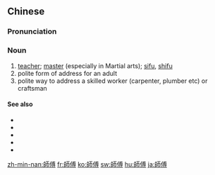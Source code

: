 {{also|师傅}}
==Chinese==
{{zh-forms|s=师傅}}

===Pronunciation===
{{zh-pron
|m=shīfù,tl=y
|ma=Zh-shīfu.ogg
|c=si1 fu6-2
|h=pfs=sṳ̂-fu
|md=să-hô
|mn=sai-hū
|w=1sr vu
|cat=n
}}

===Noun===
{{zh-noun}}

# [[teacher]]; [[master]] (especially in Martial arts); [[sifu]], [[shifu]]
# polite form of address for an adult
# polite way to address a skilled worker (carpenter, plumber etc) or craftsman

====See also====
* {{zh-l|師伯}}
* {{zh-l|師叔}}
* {{zh-l|師兄}}
* {{zh-l|師姐}}
* {{zh-l|師妹}}

{{zh-cat|Beginning|Martial arts}}

[[zh-min-nan:師傅]]
[[fr:師傅]]
[[ko:師傅]]
[[sw:師傅]]
[[hu:師傅]]
[[ja:師傅]]